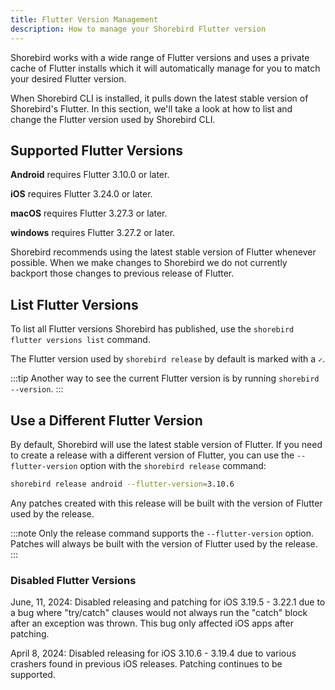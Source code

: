 ```yaml
---
title: Flutter Version Management
description: How to manage your Shorebird Flutter version
---
```


Shorebird works with a wide range of Flutter versions and uses a private cache
of Flutter installs which it will automatically manage for you to match your
desired Flutter version.

When Shorebird CLI is installed, it pulls down the latest stable version of
Shorebird's Flutter. In this section, we'll take a look at how to list and
change the Flutter version used by Shorebird CLI.

## Supported Flutter Versions

**Android** requires Flutter 3.10.0 or later.

**iOS** requires Flutter 3.24.0 or later.

**macOS** requires Flutter 3.27.3 or later.

**windows** requires Flutter 3.27.2 or later.

Shorebird recommends using the latest stable version of Flutter whenever
possible. When we make changes to Shorebird we do not currently backport those
changes to previous release of Flutter.

## List Flutter Versions

To list all Flutter versions Shorebird has published, use the
`shorebird flutter versions list` command.

The Flutter version used by `shorebird release` by default is marked with a `✓`.

:::tip
Another way to see the current Flutter version is by running `shorebird --version`.
:::

## Use a Different Flutter Version

By default, Shorebird will use the latest stable version of Flutter. If you need
to create a release with a different version of Flutter, you can use the
`--flutter-version` option with the `shorebird release` command:

```sh
shorebird release android --flutter-version=3.10.6
```

Any patches created with this release will be built with the version of Flutter
used by the release.

:::note
Only the release command supports the `--flutter-version` option. Patches will
always be built with the version of Flutter used by the release.
:::

### Disabled Flutter Versions

June, 11, 2024: Disabled releasing and patching for iOS 3.19.5 - 3.22.1 due to a
bug where "try/catch" clauses would not always run the "catch" block after an
exception was thrown. This bug only affected iOS apps after patching.

April 8, 2024: Disabled releasing for iOS 3.10.6 - 3.19.4 due to various
crashers found in previous iOS releases. Patching continues to be supported.
